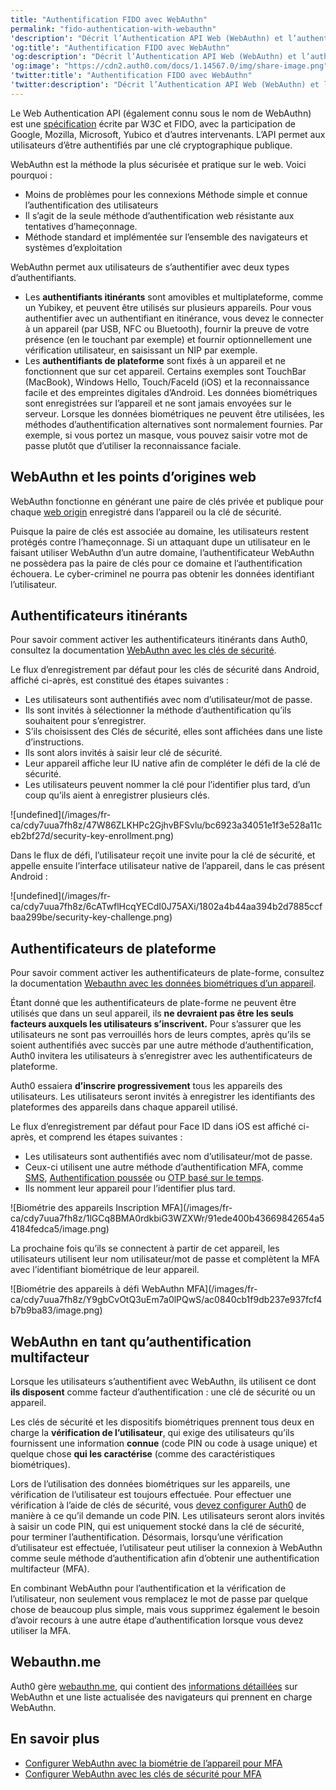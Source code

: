 ```yaml
---
title: "Authentification FIDO avec WebAuthn"
permalink: "fido-authentication-with-webauthn"
'description': "Décrit l’Authentication API Web (WebAuthn) et l’authentification basée sur FIDO, et comment elle fonctionne avec l’authentification multifacteur (MFA) Auth0."
'og:title': "Authentification FIDO avec WebAuthn"
'og:description': "Décrit l’Authentication API Web (WebAuthn) et l’authentification basée sur FIDO, et comment elle fonctionne avec l’authentification multifacteur (MFA) Auth0."
'og:image': "https://cdn2.auth0.com/docs/1.14567.0/img/share-image.png"
'twitter:title': "Authentification FIDO avec WebAuthn"
'twitter:description': "Décrit l’Authentication API Web (WebAuthn) et l’authentification basée sur FIDO, et comment elle fonctionne avec l’authentification multifacteur (MFA) Auth0."
---
```


Le Web Authentication API (également connu sous le nom de WebAuthn) est une [spécification](https://www.w3.org/TR/webauthn/) écrite par W3C et FIDO, avec la participation de Google, Mozilla, Microsoft, Yubico et d’autres intervenants. L’API permet aux utilisateurs d’être authentifiés par une clé cryptographique publique.

WebAuthn est la méthode la plus sécurisée et pratique sur le web. Voici pourquoi :

* Moins de problèmes pour les connexions Méthode simple et connue l’authentification des utilisateurs
* Il s’agit de la seule méthode d’authentification web résistante aux tentatives d’hameçonnage.
* Méthode standard et implémentée sur l’ensemble des navigateurs et systèmes d’exploitation

WebAuthn permet aux utilisateurs de s’authentifier avec deux types d’authentifiants.

* Les **authentifiants itinérants** sont amovibles et multiplateforme, comme un Yubikey, et peuvent être utilisés sur plusieurs appareils. Pour vous authentifier avec un authentifiant en itinérance, vous devez le connecter à un appareil (par USB, NFC ou Bluetooth), fournir la preuve de votre présence (en le touchant par exemple) et fournir optionnellement une vérification utilisateur, en saisissant un NIP par exemple.
* Les **authentifiants de plateforme** sont fixés à un appareil et ne fonctionnent que sur cet appareil. Certains exemples sont TouchBar (MacBook), Windows Hello, Touch/FaceId (iOS) et la reconnaissance facile et des empreintes digitales d’Android. Les données biométriques sont enregistrées sur l’appareil et ne sont jamais envoyées sur le serveur. Lorsque les données biométriques ne peuvent être utilisées, les méthodes d’authentification alternatives sont normalement fournies. Par exemple, si vous portez un masque, vous pouvez saisir votre mot de passe plutôt que d’utiliser la reconnaissance faciale.

## WebAuthn et les points d’origines web

WebAuthn fonctionne en générant une paire de clés privée et publique pour chaque [web origin](https://en.wikipedia.org/wiki/Same-origin_policy) enregistré dans l’appareil ou la clé de sécurité.

Puisque la paire de clés est associée au domaine, les utilisateurs restent protégés contre l’hameçonnage. Si un attaquant dupe un utilisateur en le faisant utiliser WebAuthn d’un autre domaine, l’authentificateur WebAuthn ne possèdera pas la paire de clés pour ce domaine et l’authentification échouera. Le cyber-criminel ne pourra pas obtenir les données identifiant l’utilisateur.

## Authentificateurs itinérants

Pour savoir comment activer les authentificateurs itinérants dans Auth0, consultez la documentation [WebAuthn avec les clés de sécurité](/docs/fr-ca/secure/multi-factor-authentication/fido-authentication-with-webauthn/configure-webauthn-security-keys-for-mfa).

Le flux d’enregistrement par défaut pour les clés de sécurité dans Android, affiché ci-après, est constitué des étapes suivantes :

* Les utilisateurs sont authentifiés avec nom d’utilisateur/mot de passe.
* Ils sont invités à sélectionner la méthode d’authentification qu’ils souhaitent pour s’enregistrer.
* S’ils choisissent des Clés de sécurité, elles sont affichées dans une liste d’instructions.
* Ils sont alors invités à saisir leur clé de sécurité.
* Leur appareil affiche leur IU native afin de compléter le défi de la clé de sécurité.
* Les utilisateurs peuvent nommer la clé pour l’identifier plus tard, d’un coup qu’ils aient à enregistrer plusieurs clés.

<Frame>![undefined](/images/fr-ca/cdy7uua7fh8z/47W86ZLKHPc2GjhvBFSvlu/bc6923a34051e1f3e528a11ceb2bf27d/security-key-enrollment.png)</Frame>

Dans le flux de défi, l’utilisateur reçoit une invite pour la clé de sécurité, et appelle ensuite l’interface utilisateur native de l’appareil, dans le cas présent Android :

<Frame>![undefined](/images/fr-ca/cdy7uua7fh8z/6cATwflHcqYECdI0J75AXi/1802a4b44aa394b2d7885ccfbaa299be/security-key-challenge.png)</Frame>

## Authentificateurs de plateforme

Pour savoir comment activer les authentificateurs de plate-forme, consultez la documentation [Webauthn avec les données biométriques d’un appareil](/docs/fr-ca/secure/multi-factor-authentication/fido-authentication-with-webauthn/configure-webauthn-device-biometrics-for-mfa).

Étant donné que les authentificateurs de plate-forme ne peuvent être utilisés que dans un seul appareil, ils **ne devraient pas être les seuls facteurs auxquels les utilisateurs s’inscrivent.** Pour s’assurer que les utilisateurs ne sont pas verrouillés hors de leurs comptes, après qu’ils se soient authentifiés avec succès par une autre méthode d’authentification, Auth0 invitera les utilisateurs à s’enregistrer avec les authentificateurs de plateforme.

Auth0 essaiera **d’inscrire progressivement** tous les appareils des utilisateurs. Les utilisateurs seront invités à enregistrer les identifiants des plateformes des appareils dans chaque appareil utilisé.

Le flux d’enregistrement par défaut pour Face ID dans iOS est affiché ci-après, et comprend les étapes suivantes :

* Les utilisateurs sont authentifiés avec nom d’utilisateur/mot de passe.
* Ceux-ci utilisent une autre méthode d’authentification <Tooltip href="/docs/docs/fr-ca/glossary?term=multifactor-authentication" tip="Authentification multifacteur (MFA)
Processus d’authentification de l’utilisateur qui utilise un facteur en plus du nom d’utilisateur et du mot de passe, tel qu’un code par SMS." cta="Voir le glossaire">MFA</Tooltip>, comme [SMS](/docs/fr-ca/secure/multi-factor-authentication/multi-factor-authentication-factors/configure-sms-voice-notifications-mfa), [Authentification poussée](/docs/fr-ca/secure/multi-factor-authentication/multi-factor-authentication-factors/configure-push-notifications-for-mfa) ou [OTP basé sur le temps](/docs/fr-ca/secure/multi-factor-authentication/multi-factor-authentication-factors/configure-otp-notifications-for-mfa).
* Ils nomment leur appareil pour l’identifier plus tard.

<Frame>![Biométrie des appareils Inscription MFA](/images/fr-ca/cdy7uua7fh8z/1lGCq8BMA0rdkbiG3WZXWr/91ede400b43669842654a54184fedca5/image.png)</Frame>

La prochaine fois qu’ils se connectent à partir de cet appareil, les utilisateurs utilisent leur nom utilisateur/mot de passe et complètent la MFA avec l’identifiant biométrique de leur appareil.

<Frame>![Biométrie des appareils à défi WebAuthn MFA](/images/fr-ca/cdy7uua7fh8z/Y9gbCvOtQ3uEm7a0lPQwS/ac0840cb1f9db237e937fcf4b7b9ba83/image.png)</Frame>

## WebAuthn en tant qu’authentification multifacteur

<Callout icon="file-lines" color="#0EA5E9" iconType="regular">

Lorsque les utilisateurs s’authentifient avec WebAuthn, ils utilisent ce dont **ils disposent** comme facteur d’authentification : une clé de sécurité ou un appareil.

Les clés de sécurité et les dispositifs biométriques prennent tous deux en charge la **vérification de l’utilisateur**, qui exige des utilisateurs qu’ils fournissent une information **connue** (code PIN ou code à usage unique) et quelque chose **qui les caractérise** (comme des caractéristiques biométriques).

Lors de l’utilisation des données biométriques sur les appareils, une vérification de l’utilisateur est toujours effectuée. Pour effectuer une vérification à l’aide de clés de sécurité, vous [devez configurer Auth0](/docs/fr-ca/secure/multi-factor-authentication/fido-authentication-with-webauthn/configure-webauthn-security-keys-for-mfa) de manière à ce qu’il demande un code PIN. Les utilisateurs seront alors invités à saisir un code PIN, qui est uniquement stocké dans la clé de sécurité, pour terminer l’authentification. Désormais, lorsqu’une vérification d’utilisateur est effectuée, l’utilisateur peut utiliser la connexion à WebAuthn comme seule méthode d’authentification afin d’obtenir une authentification multifacteur (MFA).

En combinant WebAuthn pour l’authentification et la vérification de l’utilisateur, non seulement vous remplacez le mot de passe par quelque chose de beaucoup plus simple, mais vous supprimez également le besoin d’avoir recours à une autre étape d’authentification lorsque vous devez utiliser la MFA.

</Callout>

## Webauthn.me

Auth0 gère [webauthn.me](https://a0.to/webauthme-auth0-docs), qui contient des [informations détaillées](https://webauthn.me/introduction) sur WebAuthn et une liste actualisée des navigateurs qui prennent en charge WebAuthn.

## En savoir plus

* [Configurer WebAuthn avec la biométrie de l’appareil pour MFA](/docs/fr-ca/secure/multi-factor-authentication/fido-authentication-with-webauthn/configure-webauthn-device-biometrics-for-mfa)
* [Configurer WebAuthn avec les clés de sécurité pour MFA](/docs/fr-ca/secure/multi-factor-authentication/fido-authentication-with-webauthn/configure-webauthn-security-keys-for-mfa)